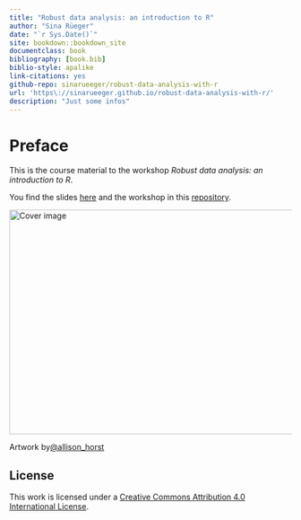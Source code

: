 ```yaml
--- 
title: "Robust data analysis: an introduction to R"
author: "Sina Rüeger"
date: "`r Sys.Date()`"
site: bookdown::bookdown_site
documentclass: book
bibliography: [book.bib]
biblio-style: apalike
link-citations: yes
github-repo: sinarueeger/robust-data-analysis-with-r
url: 'https\://sinarueeger.github.io/robust-data-analysis-with-r/'
description: "Just some infos"
---
```


# Preface {-}

This is the course material to the workshop _Robust data analysis: an introduction to R_. 

You find the slides [here](https://sinarueeger.github.io/robust-data-analysis-with-r/slides.html) and the workshop in this [repository](https://github.com/sinarueeger/robust-data-analysis-with-r).


<div class="figure">
<img src="https://raw.githubusercontent.com/allisonhorst/stats-illustrations/master/openscapes/starwars-rey-rstats.png" width="669" height="400" alt="Cover image" />
<p class="caption">Artwork by<a href="https://github.com/allisonhorst/stats-illustrations">@allison_horst</a></p>
</div>

## License {-}
This work is licensed under a [Creative Commons Attribution 4.0 International License](http://creativecommons.org/licenses/by-nc/4.0/).

